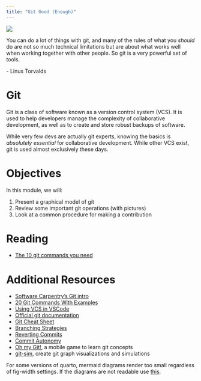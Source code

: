 ```yaml
---
title: "Git Good (Enough)"
---
```

![](../../images/factory_robots.png)

:::{.callout-note appearance="minimal"}
You can do a lot of things with git, and many of the rules of what you *should* do are not so much
technical limitations but are about what works well when working together with other people.
So git is a very powerful set of tools.

\- Linus Torvalds
:::

# Git

Git is a class of software known as a version control system (VCS). It is used to help developers manage the
complexity of collaborative development, as well as to create and store robust backups of software.

While very few devs are actually git experts, knowing the basics is *absolutely essential* for collaborative development.
While other VCS exist, git is used almost exclusively these days.

# Objectives

In this module, we will:

1. Present a graphical model of git
2. Review some important git operations (with pictures)
3. Look at a common procedure for making a contribution

# Reading

- [The 10 git commands you need](https://www.freecodecamp.org/news/10-important-git-commands-that-every-developer-should-know/)

# Additional Resources

 - [Software Carpentry's Git intro](https://swcarpentry.github.io/git-novice/)
 - [20 Git Commands With Examples](https://dzone.com/articles/top-20-git-commands-with-examples)
 - [Using VCS in VSCode](https://code.visualstudio.com/docs/editor/versioncontrol)
 - [Official git documentation](https://git-scm.com/doc)
 - [Git Cheat Sheet](https://www.atlassian.com/git/tutorials/atlassian-git-cheatsheet)
 - [Branching Strategies](https://www.flagship.io/git-branching-strategies/)
 - [Reverting Commits](https://stackoverflow.com/a/4114122/3645626)
 - [Commit Autonomy](https://blog.thoughtram.io/git/2014/11/18/the-anatomy-of-a-git-commit.html)
 - [Oh my Git!](https://ohmygit.org/), a mobile game to learn git concepts
 - [git-sim](https://github.com/initialcommit-com/git-sim), create git graph visualizations and simulations


:::{.callout-note}
For some versions of quarto, mermaid diagrams render too small regardless of fig-width settings. If the diagrams
are not readable use [this](https://dasdae.github.io/presentations/git_slides/git_slides.html#/title-slide).
:::
